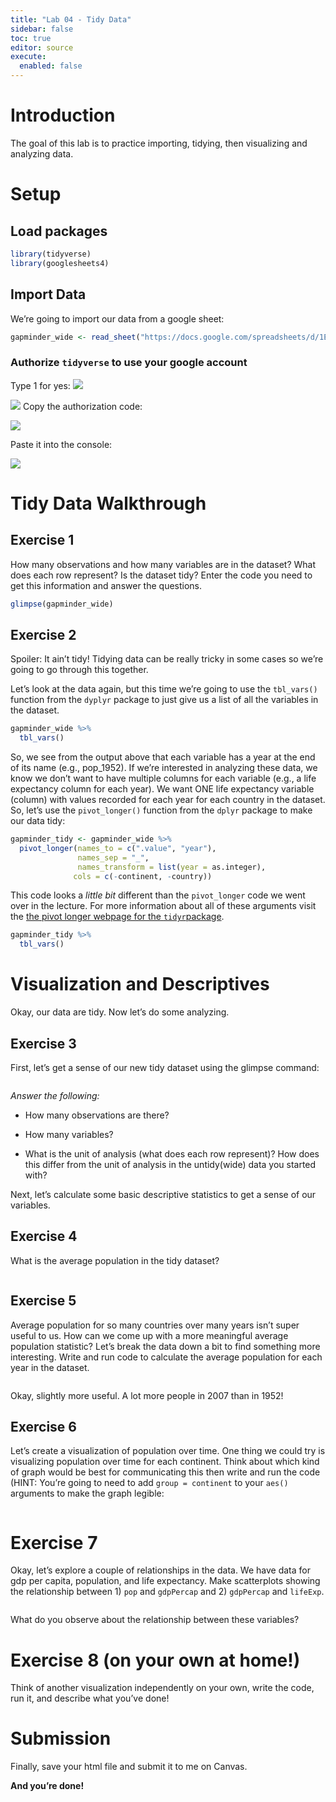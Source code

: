 ```yaml
---
title: "Lab 04 - Tidy Data"
sidebar: false
toc: true
editor: source
execute: 
  enabled: false
---
```


# Introduction

The goal of this lab is to practice importing, tidying, then visualizing and analyzing data.

# Setup

## Load packages

```r
library(tidyverse)
library(googlesheets4)
```

## Import Data

We're going to import our data from a google sheet:

```r
gapminder_wide <- read_sheet("https://docs.google.com/spreadsheets/d/1E8u2GL0aCmWiU2AnpNirfUPxWSJBN50Tyrf5ilapwSw/edit?usp=sharing")
```


### Authorize `tidyverse` to use your google account


Type 1 for yes:
![](images/paste-9C0DD36C.png)

![](images/paste-511DDA0A.png)
Copy the authorization code:

![](images/paste-DA2BA91B.png)

Paste it into the console: 

![](images/paste-AA99E0D4.png)

# Tidy Data Walkthrough

## Exercise 1

How many observations and how many variables are in the dataset? What does each row represent? Is the dataset tidy? Enter the code you need to get this information and answer the questions.

```r
glimpse(gapminder_wide)
```

## Exercise 2

Spoiler: It ain't tidy! Tidying data can be really tricky in some cases so we're going to go through this together. 

Let's look at the data again, but this time we're going to use the `tbl_vars()` function from the `dyplyr` package to just give us a list of all the variables in the dataset. 


```r
gapminder_wide %>% 
  tbl_vars()
```



So, we see from the output above that each variable has a year at the end of its name (e.g., pop_1952). If we're interested in analyzing these data, we know we don't want to have multiple columns for each variable (e.g., a life expectancy column for each year). We want ONE life expectancy variable (column) with values recorded for each year for each country in the dataset. So, let's use the `pivot_longer()` function from the `dplyr` package to make our data tidy:

```r
gapminder_tidy <- gapminder_wide %>% 
  pivot_longer(names_to = c(".value", "year"),
               names_sep = "_",
               names_transform = list(year = as.integer),
              cols = c(-continent, -country))
```

This code looks a _little bit_ different than the `pivot_longer` code we went over in the lecture. For more information about all of these arguments visit the [the pivot longer webpage for the `tidyr`package](https://tidyr.tidyverse.org/reference/pivot_longer.html). 

```r
gapminder_tidy %>% 
  tbl_vars()
```



# Visualization and Descriptives

Okay, our data are tidy. Now let's do some analyzing. 

## Exercise 3

First, let's get a sense of our new tidy dataset using the glimpse command:

```r

```

*Answer the following:*

* How many observations are there? 

* How many variables? 

* What is the unit of analysis (what does each row represent)? How does this differ from the unit of analysis in the untidy(wide) data you started with? 

Next, let's calculate some basic descriptive statistics to get a sense of our variables.

## Exercise 4


What is the average population in the tidy dataset? 

```r

```
## Exercise 5

Average population for so many countries over many years isn't super useful to us. How can we come up with a more meaningful average population statistic? Let's break the data down a bit to find something more interesting. Write and run code to calculate the average population for each year in the dataset. 

```r

```
Okay, slightly more useful. A lot more people in 2007 than in 1952! 

## Exercise 6

Let's create a visualization of population over time. One thing we could try is visualizing population over time for each continent. Think about which kind of graph would be best for communicating this then write and run the code (HINT: You're going to need to add  `group = continent` to your `aes()` arguments to make the graph legible:

```r

```


# Exercise 7

Okay, let's explore a couple of relationships in the data. We have data for gdp per capita, population, and life expectancy. Make scatterplots showing the relationship between 1) `pop` and `gdpPercap` and 2) `gdpPercap` and `lifeExp`. 

```r

```



What do you observe about the relationship between these variables? 

# Exercise 8 (on your own at home!)

Think of another visualization independently on your own, write the code, run it, and describe what you've done! 


# Submission

Finally, save your html file and submit it to me on Canvas. 

**And you're done!**

